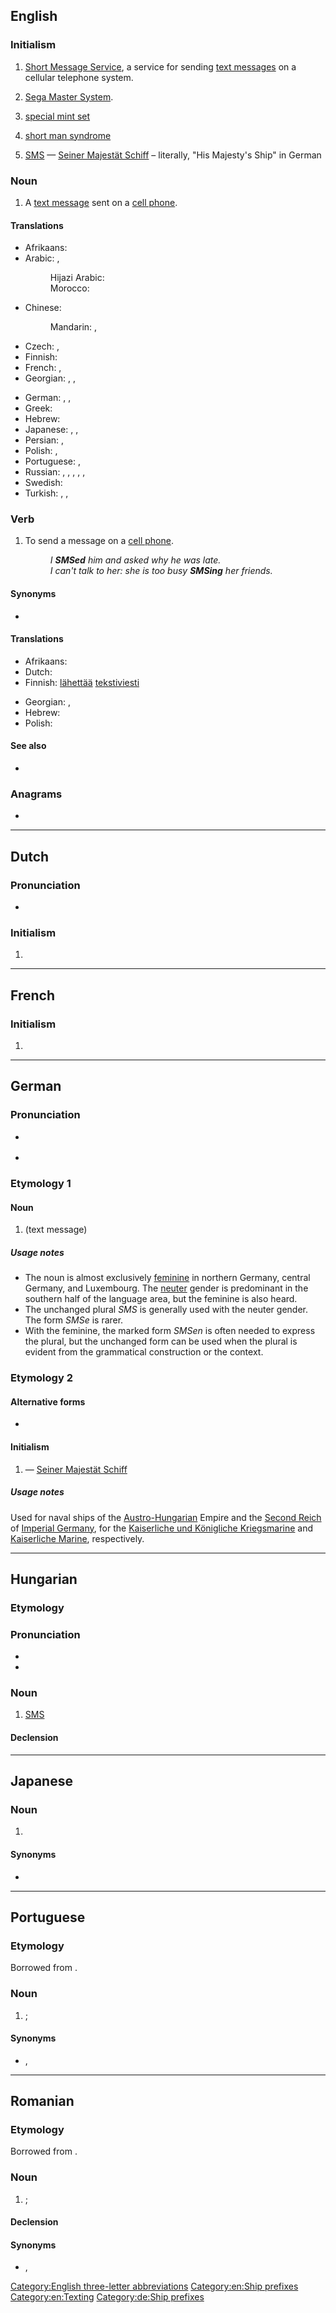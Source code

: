 {{also|sms|SMs|šms|sms'}}
==English==
{{wikipedia|dab=SMS (disambiguation)}}

===Initialism===
{{rfc-header|Initialism}}
{{head|en|initialism}}

# [[Short Message Service]], a service for sending [[text message]]s on a cellular telephone system.
# {{lb|en|video games}} [[w:Sega Master System|Sega Master System]].
# {{lb|en|numismatics}} [[special mint set]]
# {{lb|en|psychology}} [[short man syndrome]]
# {{lb|en|military|nautical}} [[#German|SMS]] &mdash; [[Seiner Majestät Schiff]] &ndash; literally, "His Majesty's Ship" in German

===Noun===
{{en-noun|es}}

# A [[text message]] sent on a [[cell phone]].

====Translations====
{{trans-top|a text message sent on a cell phone}}
* Afrikaans: {{t|af|SMS}}
* Arabic: {{t|ar|رِسَالَة|f}}, {{t|ar|رِسَالَة إِس إِم إِس|f|tr=risālat ʾes ʾem ʾes}}
*: Hijazi Arabic: {{t|acw|رِسالة|m|tr=risāla}}
*: Morocco: {{t|ary|ميساج|tr=mīsāž|sc=Arab}}
* Chinese:
*: Mandarin: {{t+|cmn|短信|tr=duǎnxìn|sc=Hani}}, {{t+|cmn|SMS|tr=es-em-es}}
* Czech: {{t+|cs|esemeska|f}}, {{t|cs|textovka|f}}
* Finnish: {{t+|fi|tekstiviesti}}
* French: {{t+|fr|SMS|m}}, {{t+|fr|texto|m}}
* Georgian: {{t|ka|მოკლე ტექსტური შეტყობინება}}, {{t|ka|SMS შეტყობინება}}, {{t|ka|ეს-ემ-ესი}}
{{trans-mid}}
* German: {{t+|de|SMS|f|n}}, {{t|de|SMS-Nachricht|f}}, {{t|de|Textnachricht|f}}
* Greek: {{t+|el|μήνυμα|n}}
* Hebrew: {{t+|he|סמס}}
* Japanese: {{t+|ja|伝言|tr=でんごん, dengon}}, {{t|ja|エス・エム・エス|tr=esu-emu-esu}}, {{t|ja|ＳＭＳ|tr=esu-emu-esu}}
* Persian: {{t|fa|اس ام اس|tr=es-em-es|sc=fa-Arab}}, {{t|fa|مسج|tr=mesej|sc=fa-Arab}}
* Polish: {{t+|pl|SMS|m-in}}, {{t+|pl|esemes|m-an}}
* Portuguese: {{t|pt|[[mensagem]] [[de]] [[texto]]|f}}, {{t+|pt|SMS|m}}
* Russian: {{t+|ru|SMS|m}}, {{t|ru|эс-эм-э́с|m}}, {{qualifier|colloquial}} {{t+|ru|эсэмэ́ска|f}}, {{t+|ru|сообще́ние|n}}, {{qualifier|slang}} {{t+|ru|ме́сседж|m}} <!--gramota.ru -->, {{t+|ru|СМС|m}}
* Swedish: {{t+|sv|sms}}
* Turkish: {{t+|tr|SMS}}, {{t+|tr|mesaj}}, {{t|tr|kısa mesaj}}
{{trans-bottom}}

===Verb===
{{en-verb|es}}

# To send a message on a [[cell phone]].
#: ''I '''SMSed''' him and asked why he was late.''
#: ''I can't talk to her: she is too busy '''SMSing''' her friends.''

====Synonyms====
* {{l|en|text}}

====Translations====
{{trans-top|to send a message on a cell phone}}
* Afrikaans: {{t|af|SMS}}
* Dutch: {{t+|nl|sms'en}}
* Finnish: [[lähettää]] [[tekstiviesti]]
{{trans-mid}}
* Georgian: {{t|ka|შეტყობინების გაგზავნა}}, {{t|ka|დამესიჯება}} {{qualifier|colloquial}}
* Hebrew: {{t+|he|סימס|tr=simés|sc=Hebr}}
* Polish: {{t|pl|esemesować}}
{{trans-bottom}}

====See also====
* {{l|en|Appendix:Glossary of textspeak}}

===Anagrams===
* {{anagrams|en|MSS|MSS.|Mss|Mss.|SSM|mss|mss.}}

[[Category:English three-letter abbreviations]]
[[Category:en:Ship prefixes]]
[[Category:en:Texting]]

----

==Dutch==

===Pronunciation===
* {{audio|Nl-SMS.ogg|Audio|lang=nl}}

===Initialism===
{{rfc-header|Initialism}}
{{head|nl|misspelling}}

# {{misspelling of|sms|lang=nl}}

----

==French==

===Initialism===
{{rfc-header|Initialism}}
{{head|fr|initialism}}

# {{l|en|SMS}}

----

==German==

===Pronunciation===
* {{IPA|/ˌɛsʔɛmˈʔɛs/|lang=de}} {{a|official standard}}
* {{IPA|/ˌɛsɛˈmɛs/|/-se-/|/-zɛ-/|/-ze-/|lang=de}} {{a|common speech, for Etymology 1}}

===Etymology 1===

====Noun====
{{de-noun|f|g2=n|SMS|SMS|pl2=SMSen|pl3=SMSe}}

# {{l|en|SMS}} (text message)

=====Usage notes=====
* The noun is almost exclusively [[feminine]] in northern Germany, central Germany, and Luxembourg. The [[neuter]] gender is predominant in the southern half of the language area, but the feminine is also heard.
* The unchanged plural ''SMS'' is generally used with the neuter gender. The form ''SMSe'' is rarer.
* With the feminine, the marked form ''SMSen'' is often needed to express the plural, but the unchanged form can be used when the plural is evident from the grammatical construction or the context.

===Etymology 2===

====Alternative forms====
* {{l|de|S. M. S.}}

====Initialism====
{{rfc-header|Initialism}}
{{head|de|initialism}}

# {{lb|de|nautical|military}} {{l|en|SMS}} &mdash; [[Seiner Majestät Schiff]] {{gloss|His Majesty's Ship}}

=====Usage notes=====
Used for naval ships of the [[Austro-Hungarian]] Empire and the [[Second Reich]] of [[Imperial Germany]], for the [[Kaiserliche und Königliche Kriegsmarine]] and [[Kaiserliche Marine]], respectively.

[[Category:de:Ship prefixes]]

----

==Hungarian==

===Etymology===
{{initialism of|Short Message Service|lang=hu}}

===Pronunciation===
* {{hu-IPA|esemes}}
* {{audio|Hu-SMS.ogg|Audio|lang=hu}}

===Noun===
{{hu-noun|-ek}}

# [[SMS#English|SMS]] {{gloss|a service for sending text messages on a cellular telephone system}}

====Declension====
{{hu-infl-nom|SMS-e|e|-|esm_sg=y|esm_pl=y|v=s}}{{hu-pos-etek|SMS-||ei}}

----

==Japanese==

===Noun===
{{ja-noun|エス-エム-エス}}

# {{l|en|SMS}}

====Synonyms====
* {{ja-r|伝言|でんごん}}

----

==Portuguese==

===Etymology===
Borrowed from {{bor|pt|en|SMS}}.

===Noun===
{{pt-noun|m|SMS}}

# {{l|en|SMS}}; {{l|en|text message}} {{gloss|a text message sent on a cell phone}}

====Synonyms====
* {{l|pt|mensagem de texto}}, {{l|pt|torpedo}}

{{topics|pt|Mobile phones}}

----

==Romanian==

===Etymology===
Borrowed from {{bor|ro|en|SMS}}.

===Noun===
{{ro-noun|n|SMS-uri}}

# {{l|en|SMS}}; {{l|en|text message}} {{gloss|a text message sent on a cell phone}}

====Declension====
{{ro-noun-n-uri|hyphen=1}}

====Synonyms====
* {{l|ro|mesaj SMS}}, {{l|ro|mesaj scurt}} {{attention|ro|please check}}